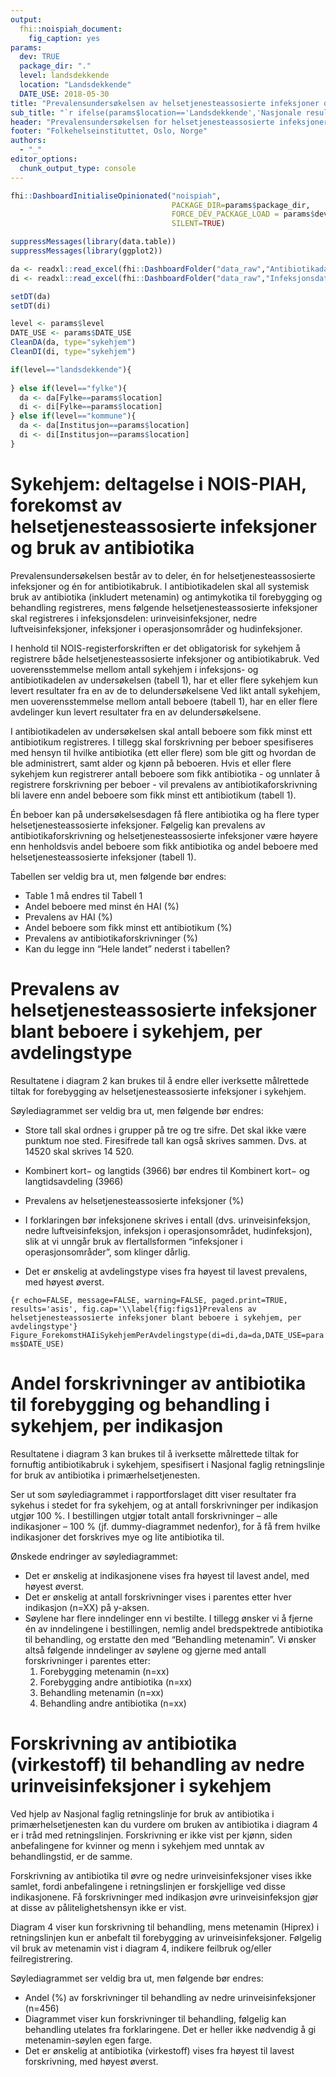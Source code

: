```yaml
---
output:
  fhi::noispiah_document:
    fig_caption: yes
params:
  dev: TRUE
  package_dir: "."
  level: landsdekkende
  location: "Landsdekkende"
  DATE_USE: 2018-05-30
title: "Prevalensundersøkelsen av helsetjenesteassosierte infeksjoner og antibiotikabruk i sykehjem (NOIS-PIAH)"
sub_title: "`r ifelse(params$location=='Landsdekkende','Nasjonale resultater',params$location)` --- `r params$DATE_USE`"
header: "Prevalensundersøkelsen for helsetjenesteassosierte infeksjoner og antibiotikabruk \\newline `r params$location` --- `r params$DATE_USE`"
footer: "Folkehelseinstituttet, Oslo, Norge"
authors:
  - "_"
editor_options: 
  chunk_output_type: console
---
```


```r
fhi::DashboardInitialiseOpinionated("noispiah",
                                    PACKAGE_DIR=params$package_dir,
                                    FORCE_DEV_PACKAGE_LOAD = params$dev,
                                    SILENT=TRUE)

suppressMessages(library(data.table))
suppressMessages(library(ggplot2))

da <- readxl::read_excel(fhi::DashboardFolder("data_raw","AntibiotikadataPrimer.xlsx"))
di <- readxl::read_excel(fhi::DashboardFolder("data_raw","InfeksjonsdataPrimer.xlsx"))

setDT(da)
setDT(di)

level <- params$level
DATE_USE <- params$DATE_USE
CleanDA(da, type="sykehjem")
CleanDI(di, type="sykehjem")

if(level=="landsdekkende"){
  
} else if(level=="fylke"){
  da <- da[Fylke==params$location]
  di <- di[Fylke==params$location]
} else if(level=="kommune"){
  da <- da[Institusjon==params$location]
  di <- di[Institusjon==params$location]
}
```

\newpage 

# Sykehjem: deltagelse i NOIS-PIAH, forekomst av helsetjenesteassosierte infeksjoner og bruk av antibiotika

Prevalensundersøkelsen består av to deler, én for helsetjenesteassosierte infeksjoner og én for antibiotikabruk. I antibiotikadelen skal all systemisk bruk av antibiotika (inkludert metenamin) og antimykotika til forebygging og behandling registreres, mens følgende helsetjenesteassosierte infeksjoner skal registreres i infeksjonsdelen: urinveisinfeksjoner, nedre luftveisinfeksjoner, infeksjoner i operasjonsområder og hudinfeksjoner. 

I henhold til NOIS-registerforskriften er det obligatorisk for sykehjem å registrere både helsetjenesteassosierte infeksjoner og antibiotikabruk. Ved uoverensstemmelse mellom antall sykehjem i infeksjons- og antibiotikadelen av undersøkelsen (tabell 1), har et eller flere sykehjem kun levert resultater fra en av de to delundersøkelsene Ved likt antall sykehjem, men uoverensstemmelse mellom antall beboere (tabell 1), har en eller flere avdelinger kun levert resultater fra en av delundersøkelsene.

I antibiotikadelen av undersøkelsen skal antall beboere som fikk minst ett antibiotikum registreres. I tillegg skal forskrivning per beboer spesifiseres med hensyn til hvilke antibiotika (ett eller flere) som ble gitt og hvordan de ble administrert, samt alder og kjønn på beboeren. Hvis et eller flere sykehjem kun registrerer antall beboere som fikk antibiotika - og unnlater å registrere forskrivning per beboer - vil prevalens av antibiotikaforskrivning bli lavere enn andel beboere som fikk minst ett antibiotikum (tabell 1). 

Én beboer kan på undersøkelsesdagen få flere antibiotika og ha flere typer helsetjenesteassosierte infeksjoner. Følgelig kan prevalens av antibiotikaforskrivning og helsetjenesteassosierte infeksjoner være høyere enn henholdsvis andel beboere som fikk antibiotika og andel beboere med helsetjenesteassosierte infeksjoner (tabell 1). 

Tabellen ser veldig bra ut, men følgende bør endres:

- Table 1 må endres til Tabell 1
- Andel beboere med minst én HAI (%)
- Prevalens av HAI (%)
- Andel beboere som fikk minst ett antibiotikum (%)
- Prevalens av antibiotikaforskrivninger (%)
- Kan du legge inn "Hele landet" nederst i tabellen?

\begin{landscape}

```r
Table_DeltagelseForekomstHAIogABiSykehjem(di=di,da=da,level=level,DATE_USE=DATE_USE,type="sykehjem")
```

\end{landscape}

\newpage

# Prevalens av helsetjenesteassosierte infeksjoner blant beboere i sykehjem, per avdelingstype

Resultatene i diagram 2 kan brukes til å endre eller iverksette målrettede tiltak for forebygging av helsetjenesteassosierte infeksjoner i sykehjem. 

Søylediagrammet ser veldig bra ut, men følgende bør endres:

- Store tall skal ordnes i grupper på tre og tre sifre. Det skal ikke være punktum noe sted. Firesifrede tall kan også skrives sammen. Dvs. at 14520 skal skrives 14 520.

- Kombinert kort− og langtids (3966) bør endres til Kombinert kort− og langtidsavdeling (3966)

- Prevalens av helsetjenesteassosierte infeksjoner (%) 

- I forklaringen bør infeksjonene skrives i entall (dvs. urinveisinfeksjon, nedre luftveisinfeksjon, infeksjon i operasjonsområdet, hudinfeksjon), slik at vi unngår bruk av flertallsformen "infeksjoner i operasjonsområder", som klinger dårlig. 

- Det er ønskelig at avdelingstype vises fra høyest til lavest prevalens, med høyest øverst.

```{r echo=FALSE, message=FALSE, warning=FALSE, paged.print=TRUE, results='asis', fig.cap='\\label{fig:figs1}Prevalens av helsetjenesteassosierte infeksjoner blant beboere i sykehjem, per avdelingstype'}
Figure_ForekomstHAIiSykehjemPerAvdelingstype(di=di,da=da,DATE_USE=params$DATE_USE)
```

\newpage

# Andel forskrivninger av antibiotika til forebygging og behandling i sykehjem, per indikasjon

Resultatene i diagram 3 kan brukes til å iverksette målrettede tiltak for fornuftig antibiotikabruk i sykehjem, spesifisert i Nasjonal faglig retningslinje for bruk av antibiotika i primærhelsetjenesten. 

Ser ut som søylediagrammet i rapportforslaget ditt viser resultater fra sykehus i stedet for fra sykehjem, og at antall forskrivninger per indikasjon utgjør 100 %. I bestillingen utgjør totalt antall forskrivninger – alle indikasjoner – 100 % (jf. dummy-diagrammet nedenfor), for å få frem hvilke indikasjoner det forskrives mye og lite antibiotika til. 

Ønskede endringer av søylediagrammet:

- Det er ønskelig at indikasjonene vises fra høyest til lavest andel, med høyest øverst.
- Det er ønskelig at antall forskrivninger vises i parentes etter hver indikasjon (n=XX) på y-aksen.
- Søylene har flere inndelinger enn vi bestilte. I tillegg ønsker vi å fjerne én av inndelingene i bestillingen, nemlig andel bredspektrede antibiotika til behandling, og erstatte den med "Behandling metenamin". Vi ønsker altså følgende inndelinger av søylene og gjerne med antall forskrivninger i parentes etter:
  1. Forebygging metenamin (n=xx)
  2. Forebygging andre antibiotika (n=xx)
  3. Behandling metenamin (n=xx)
  4. Behandling andre antibiotika (n=xx)

\begin{landscape}

```r
q <- Figure_ForskrivningerAvAntibiotikaTilForebyggingOgBehandlingPerIndikasjon(di=di,da=da,DATE_USE=DATE_USE)
f <- sprintf("%s.png",tempfile())
ggsave(f, plot = q, width = 297*0.75, height = 210*0.75, units = "mm")
```

\begin{figure}
\begin{center}
\includegraphics{`r f`}
\caption{\label{fig:figs2}Andel forskrivninger av antibiotika til forebygging og behandling i sykehjem, per indikasjon}
\end{center}
\end{figure}

\end{landscape}

\newpage

# Forskrivning av antibiotika (virkestoff) til behandling av nedre urinveisinfeksjoner i sykehjem

Ved hjelp av Nasjonal faglig retningslinje for bruk av antibiotika i primærhelsetjenesten kan du vurdere om bruken av antibiotika i diagram 4 er i tråd med retningslinjen. Forskrivning er ikke vist per kjønn, siden anbefalingene for kvinner og menn i sykehjem med unntak av behandlingstid, er de samme. 

Forskrivning av antibiotika til øvre og nedre urinveisinfeksjoner vises ikke samlet, fordi anbefalingene i retningslinjen er forskjellige ved disse indikasjonene. Få forskrivninger med indikasjon øvre urinveisinfeksjon gjør at disse av pålitelighetshensyn ikke er vist.

Diagram 4 viser kun forskrivning til behandling, mens metenamin (Hiprex) i retningslinjen kun er anbefalt til forebygging av urinveisinfeksjoner. Følgelig vil bruk av metenamin vist i diagram 4, indikere feilbruk og/eller feilregistrering.

Søylediagrammet ser veldig bra ut, men følgende bør endres:

- Andel (%) av forskrivninger til behandling av nedre urinveisinfeksjoner (n=456) 
- Diagrammet viser kun forskrivninger til behandling, følgelig kan behandling utelates fra forklaringene. Det er heller ikke nødvendig å gi metenamin-søylen egen farge.
- Det er ønskelig at antibiotika (virkestoff) vises fra høyest til lavest forskrivning, med høyest øverst. 

\begin{landscape}

```r
q <- Figure_ForskrivningerAvAntibiotikaPerIndikasjon(di=di,da=da,DATE_USE=params$DATE_USE,indikasjon="Nedre urinveisinfeksjon")
f <- sprintf("%s.png",tempfile())
ggsave(f, plot = q, width = 297*0.75, height = 210*0.75, units = "mm")
```

\begin{figure}  
\begin{center}  
\includegraphics{`r f`}
\caption{\label{fig:figs3}Forskrivning av antibiotika (virkestoff) til behandling av nedre urinveisinfeksjoner i sykehjem}  
\end{center}  
\end{figure}  

\end{landscape}

\newpage

# Forskrivning av antibiotika (virkestoff) til behandling av nedre luftveisinfeksjoner i sykehjem

Ved hjelp av Nasjonal faglig retningslinje for bruk av antibiotika i primærhelsetjenesten kan du vurdere om bruken av antibiotika i diagram 5 er i tråd med retningslinjen. 
Søylediagrammet ser veldig bra ut, men følgende bør endres:

- Andel (%) av forskrivninger til behandling av nedre urinveisinfeksjoner (n=456) 
- Diagrammet viser kun forskrivninger til behandling, følgelig kan behandling utelates fra forklaringene. 
- Det er ønskelig at antibiotika (virkestoff) vises fra høyest til lavest forskrivning, med høyest øverst. 

\begin{landscape}

```r
q <- Figure_ForskrivningerAvAntibiotikaPerIndikasjon(di=di,da=da,DATE_USE=params$DATE_USE,indikasjon="Nedre luftveisinfeksjon")
f <- sprintf("%s.png",tempfile())
ggsave(f, plot = q, width = 297*0.75, height = 210*0.75, units = "mm")
```

\begin{figure}
\begin{center}
\includegraphics{`r f`}
\caption{\label{fig:figs4}Forskrivning av antibiotika (virkestoff) til behandling av nedre luftveisinfeksjoner i sykehjem}
\end{center}
\end{figure}

\end{landscape}

